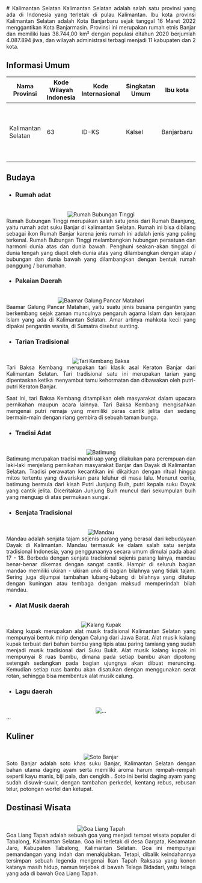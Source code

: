 <div align="justify">
   # Kalimantan Selatan
   Kalimantan Selatan adalah salah satu provinsi yang ada di Indonesia yang terletak di pulau Kalimantan. Ibu kota provinsi Kalimantan Selatan adalah Kota Banjarbaru sejak tanggal 16 Maret 2022 menggantikan Kota Banjarmasin. Provinsi ini merupakan rumah etnis Banjar dan memiliki luas 38.744,00 km² dengan populasi ditahun 2020 berjumlah 4.087.894 jiwa, dan wilayah administrasi terbagi menjadi 11 kabupaten dan 2 kota.

   ## Informasi Umum
   |         Nama Provinsi       | Kode Wilayah Indonesia   |    Kode Internasional   |     Singkatan Umum     |      Ibu kota      |        Hari Jadi          | Lambang                                                              |
   |-----------------------------|--------------------------|-------------------------|------------------------|--------------------|---------------------------|----------------------------------------------------------------------|
   |       Kalimantan Selatan    |            63            |          ID-KS          |        Kalsel          |     Banjarbaru     |      14 Agustus 1950      | <div align="center"><img alt="Lambang" width="150" src="https://upload.wikimedia.org/wikipedia/commons/thumb/a/a6/Coat_of_arms_of_South_Kalimantan.svg/90px-Coat_of_arms_of_South_Kalimantan.svg.png"/></div> |

   ## Budaya

   - ### Rumah adat
   <br/>
   <div align="center"><img alt="Rumah Bubungan Tinggi" src="https://kebudayaan.kemdikbud.go.id/bpcbkaltim/wp-content/uploads/sites/34/2016/07/110.jpg"/></div>
   Rumah Bubungan Tinggi merupakan salah satu jenis dari Rumah Baanjung, yaitu rumah adat suku Banjar di kalimantan Selatan. Rumah ini bisa dibilang sebagai ikon Rumah Banjar karena jenis rumah ini adalah jenis yang paling terkenal. Rumah Bubungan Tinggi melambangkan hubungan persatuan dan harmoni dunia atas dan dunia bawah. Penghuni seakan-akan tinggal di dunia tengah yang diapit oleh dunia atas yang dilambangkan dengan atap / bubungan dan dunia bawah yang dilambangkan dengan bentuk rumah panggung / barumahan.
   
   - ### Pakaian Daerah
   <br/>
   <div align="center"><img alt="Baamar Galung Pancar Matahari" src="https://seringjalan.com/wp-content/uploads/2020/04/pakaianadat.jpg"/></div>
   Baamar Galung Pancar Matahari, yaitu suatu jenis busana pengantin yang berkembang sejak zaman munculnya pengaruh agama Islam dan kerajaan Islam yang ada di Kalimantan Selatan. Amar artinya mahkota kecil yang dipakai pengantin wanita, di Sumatra disebut sunting.
   
   - ### Tarian Tradisional
   <br/>
   <div align="center"><img alt="Tari Kembang Baksa" src="https://upload.wikimedia.org/wikipedia/commons/5/53/Tari_Baksa_Kambang.jpg"/></div>
   Tari Baksa Kembang merupakan tari klasik asal Keraton Banjar dari Kalimantan Selatan. Tari tradisional satu ini merupakan tarian yang dipentaskan ketika menyambut tamu kehormatan dan dibawakan oleh putri-putri Keraton Banjar. 
   
   Saat ini, tari Baksa Kembang ditampilkan oleh masyarakat dalam upacara pernikahan maupun acara lainnya. Tari Baksa Kembang mengisahkan mengenai putri remaja yang memiliki paras cantik jelita dan sedang bermain-main dengan riang gembira di sebuah taman bunga.

   - ### Tradisi Adat
   <br/>
   <div align="center"><img alt="Batimung" src="https://assets-a1.kompasiana.com/items/album/2021/11/02/1728179461536025160-6180275901019002d406a232.jpg"/></div>
   Batimung merupakan tradisi mandi uap yang dilakukan para perempuan dan laki-laki menjelang pernikahan masyarakat Banjar dan Dayak di Kalimantan Selatan. Tradisi perawatan kecantikan ini dikaitkan dengan ritual hingga mitos tertentu yang diwariskan para leluhur di masa lalu. Menurut cerita, batimung bermula dari kisah Putri Junjung Buih, putri kepala suku Dayak yang cantik jelita. Diceritakan Junjung Buih muncul dari sekumpulan buih yang menguap di atas permukaan sungai.

   - ### Senjata Tradisional
   <br/>
   <div align="center"><img alt="Mandau" src="https://asset.kompas.com/crops/Vh423YCKnl807F1adepXE0kAU0M=/0x33:427x318/750x500/data/photo/2021/05/18/60a39fd5e6d13.png"/></div>
   Mandau adalah senjata tajam sejenis parang yang berasal dari kebudayaan Dayak di Kalimantan. Mandau termasuk ke dalam salah satu senjata tradisional Indonesia, yang penggunaanya secara umum dimulai pada abad 17 - 18. Berbeda dengan senjata tradisional sejenis parang lainya, mandau benar-benar dikemas dengan sangat cantik. Hampir di seluruh bagian mandao memiliki ukiran - ukiran unik di bagian bilahnya yang tidak tajam. Sering juga dijumpai tambahan lubang-lubang di bilahnya yang ditutup dengan kuningan atau tembaga dengan maksud memperindah bilah mandau.
   
   - ### Alat Musik daerah
   <br/>
   <div align="center"><img alt="Kalang Kupak" src="https://i0.wp.com/lenteramata.com/wp-content/uploads/2020/01/KALANG-KUPAK-KALIMANTAN-SELATAN.jpg?resize=790%2C527&ssl=1"/></div>
   Kalang kupak merupakan alat musik tradisional Kalimantan Selatan yang mempunyai bentuk mirip dengan Calung dari Jawa Barat. Alat musik kalang kupak terbuat dari bahan bambu yang tipis atau paring tamiang yang sudah menjadi musik tradisional dari Suku Bukit. Alat musik kalang kupak ini mempunyai 8 ruas bambu, dimana pada setiap bambu akan dipotong setengah sedangkan pada bagian ujungnya akan dibuat meruncing. Kemudian setiap ruas bambu akan disatukan dengan menggunakan serat rotan, sehingga bisa membentuk alat musik calung.

   - ### Lagu daerah
   <br/>
   <div align="center"><img alt="..." src="..."/></div>
   ...
   
   ## Kuliner
   <br/>
   <div align="center"><img alt="Soto Banjar" src="https://upload.wikimedia.org/wikipedia/commons/e/e4/Soto_Banjar_ketupat.jpg"/></div>
   Soto Banjar adalah soto khas suku Banjar, Kalimantan Selatan dengan bahan utama daging ayam serta memiliki aroma harum rempah-rempah seperti kayu manis, biji pala, dan cengkih . Soto ini berisi daging ayam yang sudah disuwir-suwir, dengan tambahan perkedel, kentang rebus, rebusan telur, potongan wortel dan ketupat.

   ## Destinasi Wisata
   <br/>
   <div align="center"><img alt="Goa Liang Tapah" src="https://meratusgeopark.org/wp-content/uploads/2019/06/Gua-Liang-Tapah-2.jpg"/></div>
   Goa Liang Tapah adalah sebuah goa yang menjadi tempat wisata populer di Tabalong, Kalimantan Selatan. Goa ini terletak di desa Gargata, Kecamatan Jaro, Kabupaten Tabalong, Kalimantan Selatan. Goa ini mempunyai pemandangan yang indah dan menakjubkan. Tetapi, dibalik keindahannya tersimpan sebuah legenda mengenai Ikan Tapah Raksasa yang konon katanya masih hidup, namun terjebak di bawah Telaga Bidadari, yaitu telaga yang ada di bawah Goa Liang Tapah.
</div>